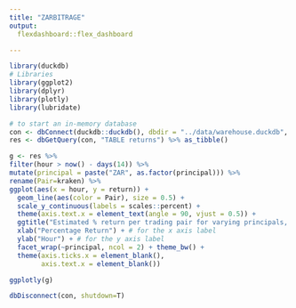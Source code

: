 ```yaml
---
title: "ZARBITRAGE"
output: 
  flexdashboard::flex_dashboard

---
```


```r
library(duckdb)
# Libraries
library(ggplot2)
library(dplyr)
library(plotly)
library(lubridate)
```

```r
# to start an in-memory database
con <- dbConnect(duckdb::duckdb(), dbdir = "../data/warehouse.duckdb", read_only=TRUE)
res <- dbGetQuery(con, "TABLE returns") %>% as_tibble()
```

```r
g <- res %>%
filter(hour > now() - days(14)) %>%
mutate(principal = paste("ZAR", as.factor(principal))) %>%
rename(Pair=kraken) %>%
ggplot(aes(x = hour, y = return)) + 
  geom_line(aes(color = Pair), size = 0.5) + 
  scale_y_continuous(labels = scales::percent) +
  theme(axis.text.x = element_text(angle = 90, vjust = 0.5)) + 
  ggtitle("Estimated % return per trading pair for varying principals, last 2 weeks") +# for the main title
  xlab("Percentage Return") + # for the x axis label
  ylab("Hour") + # for the y axis label
  facet_wrap(~principal, ncol = 2) + theme_bw() +
  theme(axis.ticks.x = element_blank(),
        axis.text.x = element_blank())

```

```r
ggplotly(g)
```

```r
dbDisconnect(con, shutdown=T)
```

